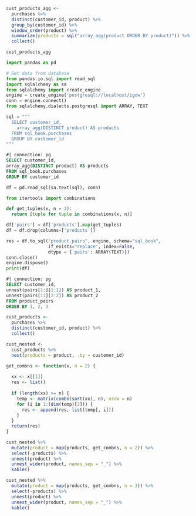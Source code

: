 ```r
cust_products_agg <-
  purchases %>%
  distinct(customer_id, product) %>%
  group_by(customer_id) %>%
  window_order(product) %>%
  summarize(products = sql("array_agg(product ORDER BY product)")) %>%
  collect()

cust_products_agg
```

```python
import pandas as pd

# Get data from database
from pandas.io.sql import read_sql
import sqlalchemy as sa
from sqlalchemy import create_engine
engine = create_engine('postgresql://localhost/igow')
conn = engine.connect()
from sqlalchemy.dialects.postgresql import ARRAY, TEXT
```

```python
sql = """
  SELECT customer_id, 
    array_agg(DISTINCT product) AS products
  FROM sql_book.purchases
  GROUP BY customer_id
"""
```

```sql
#| connection: pg
SELECT customer_id, 
array_agg(DISTINCT product) AS products
FROM sql_book.purchases
GROUP BY customer_id
```

```python
df = pd.read_sql(sa.text(sql), conn)
```

```python
from itertools import combinations

def get_tuples(x, n = 2):
  return [tuple for tuple in combinations(x, n)]

df['pairs'] = df['products'].map(get_tuples)
df = df.drop(columns=['products'])

res = df.to_sql("product_pairs", engine, schema="sql_book", 
                if_exists="replace", index=False,
                dtype = {'pairs': ARRAY(TEXT)})
conn.close()
engine.dispose()
print(df)
```

```sql
#| connection: pg
SELECT customer_id, 
unnest(pairs[1:][1:1]) AS product_1, 
unnest(pairs[1:][2:2]) AS product_2
FROM product_pairs
ORDER BY 1, 2, 3
```

```r
cust_products <-
  purchases %>%
  distinct(customer_id, product) %>%
  collect()

cust_nested <- 
  cust_products %>% 
  nest(products = product, .by = customer_id)
```

```r
get_combns <- function(x, n = 2) {
  
  xx <- x[[1]]
  res <- list()
  
  if (length(xx) >= n) {
    temp <- matrix(combn(sort(xx), n), nrow = n)
    for (i in 1:(dim(temp)[2])) {
      res <- append(res, list(temp[, i]))
    }
  }
  return(res)
}
```


```r
cust_nested %>% 
  mutate(product = map(products, get_combns, n = 2)) %>%
  select(-products) %>%
  unnest(product) %>%
  unnest_wider(product, names_sep = "_") %>%
  kable()
```

```r
cust_nested %>% 
  mutate(product = map(products, get_combns, n = 3)) %>%
  select(-products) %>%
  unnest(product) %>%
  unnest_wider(product, names_sep = "_") %>%
  kable()
```
